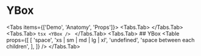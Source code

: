 

# YBox

<Tabs items={['Demo', 'Anatomy', 'Props']}>
  <Tabs.Tab>
    <CodeDemo Demo={YBoxDemo} />
  </Tabs.Tab>
  <Tabs.Tab>
    ```tsx
    <YBox />
    ```
  </Tabs.Tab>
  <Tabs.Tab>
    ## YBox
    <Table
      props={[
        [
          'space',
          'xs | sm | md | lg | xl',
          'undefined',
          'space between each children',
        ],
      ]}
    />
  </Tabs.Tab>
</Tabs>
